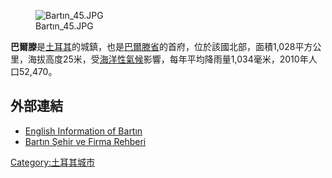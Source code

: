[[File:Bartın_45.JPG|thumb]]

'''巴爾滕'''是[[土耳其|土耳其]]的城鎮，也是[[巴爾滕省|巴爾滕省]]的首府，位於該國北部，面積1,028平方公里，海拔高度25米，受[[海洋性氣候|海洋性氣候]]影響，每年平均降雨量1,034毫米，2010年人口52,470。

==外部連結==
* [https://web.archive.org/web/20110706144329/http://bartin.biz/hl/15-english.html English Information of Bartın ]
* [http://www.bartinda.com Bartın Şehir ve Firma Rehberi] {{Wayback|url=http://www.bartinda.com/ |date=20210122132219 }}

{{Authority control}}
{{Turkey-geo-stub}}
[[Category:土耳其城市|Category:土耳其城市]]